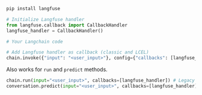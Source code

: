 
```bash
pip install langfuse
```

<Env />

```python
# Initialize Langfuse handler
from langfuse.callback import CallbackHandler
langfuse_handler = CallbackHandler()

# Your Langchain code

# Add Langfuse handler as callback (classic and LCEL)
chain.invoke({"input": "<user_input>"}, config={"callbacks": [langfuse_handler]})
```

Also works for `run` and `predict` methods.

```python
chain.run(input="<user_input>", callbacks=[langfuse_handler]) # Legacy
conversation.predict(input="<user_input>", callbacks=[langfuse_handler])
```
